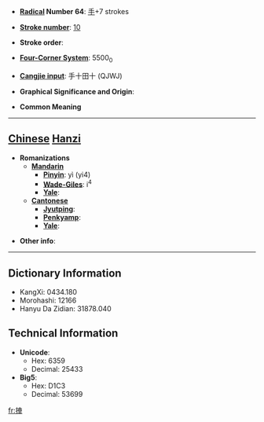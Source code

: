 * '''[[Wiktionary:Chinese radical index| Radical]] Number 64''': [[Wiktionary:Chinese radical index 手|手]]+7 strokes

* '''[[Wiktionary:Chinese total strokes index|Stroke number]]''': [[Wiktionary:Chinese total strokes index 10|10]]

* '''Stroke order''': 

* '''[[Wiktionary:Chinese four corner index|Four-Corner System]]''': 5500<sub>0</sub>

* '''[[Wiktionary:Chinese Cangjie index|Cangjie input]]''': 手十田十 (QJWJ)

* '''Graphical Significance and Origin''': 

* '''Common Meaning'''

----

== [[Chinese]] [[Hanzi]] ==

* '''Romanizations'''
** '''[[Mandarin]]'''
*** '''[[Pinyin]]''': yì (yi4)
*** '''[[Wade-Giles]]''': i<sup>4</sup>
*** '''[[Yale]]''': 
** '''[[Cantonese]]'''
*** '''[[Jyutping]]''':
*** '''[[Penkyamp]]''': 
*** '''[[Yale]]''': 

* '''Other info''': 

----

== Dictionary Information ==

* KangXi: 0434.180
* Morohashi: 12166
* Hanyu Da Zidian: 31878.040

== Technical Information ==

* '''Unicode''':
** Hex: 6359
** Decimal: 25433
* '''Big5''':
** Hex: D1C3
** Decimal: 53699

[[fr:捙]]